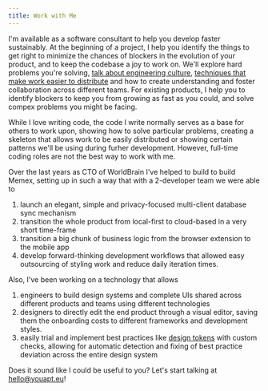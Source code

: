 ```yaml
---
title: Work with Me
---
```



I'm available as a software consultant to help you develop faster sustainably. At the beginning of a project, I help you identify the things to get right to minimize the chances of blockers in the evolution of your product, and to keep the codebase a joy to work on. We'll explore hard problems you're solving, [talk about engineering culture](/blog/team-conversations-tech/), [techniques that make work easier to distribute](https://www.vdenboer.com/blog/scenario-replays/) and how to create understanding and foster collaboration across different teams. For existing products, I help you to identify blockers to keep you from growing as fast as you could, and solve compex problems you might be facing.

While I love writing code, the code I write normally serves as a base for others to work upon, showing how to solve particular problems, creating a skeleton that allows work to be easily distributed or showing certain patterns we'll be using during furher development. However, full-time coding roles are not the best way to work with me.

Over the last years as CTO of WorldBrain I've helped to build to build <ExternalLink href="https://memex.garden/">Memex</ExternalLink>, setting up in such a way that with a 2-developer team we were able to

<ol>
  <li>
    launch an elegant, simple and privacy-focused multi-client
    database sync mechanism
  </li>
  <li>
    transition the whole product from local-first to cloud-based in a
    very short time-frame
  </li>
  <li>
    transition a big chunk of business logic from the browser
    extension to the mobile app
  </li>
  <li>
    develop forward-thinking development workflows that allowed easy
    outsourcing of styling work and reduce daily iteration times.
  </li>
</ol>

Also, I've been working on a technology that allows

1. engineers to build design systems and complete UIs shared across different products and teams using different technologies
2. designers to directly edit the end product through a visual editor, saving them the onboarding costs to different frameworks and development styles.
3. easily trial and implement best practices like [design tokens](https://spectrum.adobe.com/page/design-tokens/) with custom checks, allowing for automatic detection and fixing of best practice deviation across the entire design system

Does it sound like I could be useful to you? Let's start talking at [hello@youapt.eu](mailto:hello@youapt.eu)!
